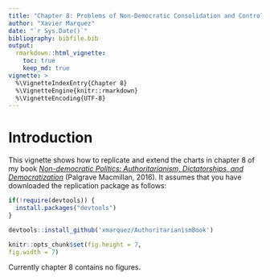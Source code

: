 ---
title: "Chapter 8: Problems of Non-Democratic Consolidation and Control"
author: "Xavier Marquez"
date: "`r Sys.Date()`"
bibliography: bibfile.bib
output: 
  rmarkdown::html_vignette:
    toc: true
    keep_md: true
vignette: >
  %\VignetteIndexEntry{Chapter 8}
  %\VignetteEngine{knitr::rmarkdown}
  %\VignetteEncoding{UTF-8}
---
  
# Introduction
  
This vignette shows how to replicate and extend the charts in chapter 8 of my book [*Non-democratic Politics: Authoritarianism, Dictatorships, and Democratization*](https://he.palgrave.com/page/detail/non-democratic-politics-xavier-marquez/?sf1=barcode&st1=9781137486301) (Palgrave Macmillan, 2016). It assumes that you have downloaded the replication package as follows:
  
```{r, echo = TRUE, eval = FALSE}
if(!require(devtools)) {
  install.packages("devtools")
}

devtools::install_github('xmarquez/AuthoritarianismBook')

```

```{r setup_chapter_8, include=FALSE}
knitr::opts_chunk$set(fig.height = 7, 
fig.width = 7)
```

Currently chapter 8 contains no figures.

